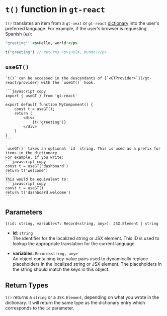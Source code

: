 
# `t()` function in `gt-react`

`t()` translates an item from a `gt-next` or `gt-react` [dictionary](/dictionaries) into the user's preferred language.
For example, if the user's browser is requesting Spanish (`es`):

```jsx
"greeting": <p>Hello, world!</p>
```

```js
t("greeting") // returns <p>¡Hola, mundo!</p>
```

## `useGT()`

    `t()` can be accessed in the descendants of [`<GTProvider>`](/gt-react/provider) with the `useGT()` hook.

    ```javascript copy
    import { useGT } from 'gt-react'

    export default function MyComponent() {
        const t = useGT();
        return (
            <div>
                {t('greeting')}
            </div>
        )
    }
    ```

    `useGT()` takes an optional `id` string. This is used as a prefix for items in the dictionary.
    For example, if you write:
    ```javascript copy
    const t = useGT('dashboard')
    return t('welcome')
    ```
    This would be equivalent to:
    ```javascript copy
    const t = useGT()
    return t('dashboard.welcome')
    ```

## Parameters

`t(id: string, variables?: Record<string, any>): JSX.Element | string`

- **id**: `string`  
  The identifier for the localized string or JSX element. This ID is used to lookup the appropriate translation for the current language.

- **variables**: `Record<string, any>`  
  An object containing key-value pairs used to dynamically replace placeholders in the localized string or JSX element. The placeholders in the string should match the keys in this object.

## Return Types

`t()` returns a `string` or a `JSX.Element`, depending on what you wrote in the dictionary. 
It will return the same type as the dictionary entry which corresponds to the `id` parameter.